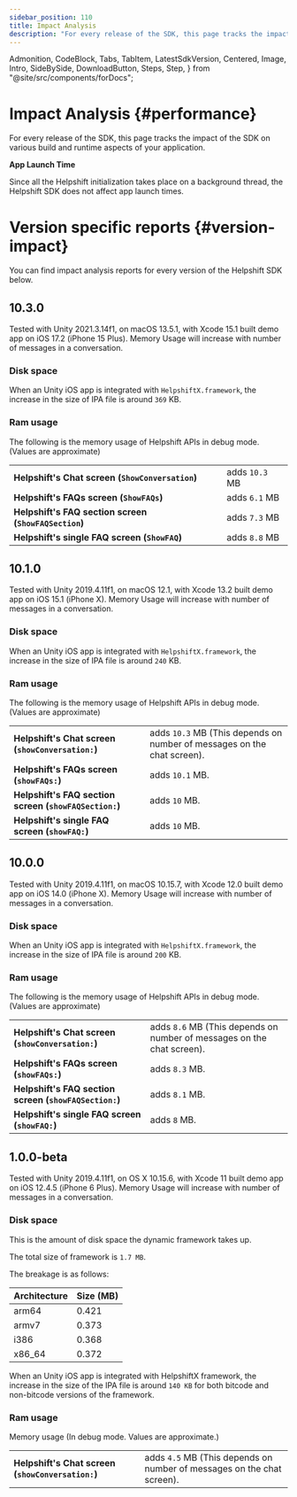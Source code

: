 ```yaml
---
sidebar_position: 110
title: Impact Analysis
description: "For every release of the SDK, this page tracks the impact of the SDK on various build and runtime aspects of your application."
---
```


  Admonition,
  CodeBlock,
  Tabs,
  TabItem,
  LatestSdkVersion,
  Centered,
  Image,
  Intro,
  SideBySide,
  DownloadButton,
  Steps,
  Step,
} from "@site/src/components/forDocs";

# Impact Analysis {#performance}

<Intro>

For every release of the SDK, this page tracks the impact of the SDK on various build and runtime aspects of your application.

</Intro>

<Admonition type="info" title="Note">

**App Launch Time**

Since all the Helpshift initialization takes place on a background thread, the Helpshift SDK does not affect app launch times.

</Admonition>

# Version specific reports {#version-impact}

You can find impact analysis reports for every version of the Helpshift SDK below.

## 10.3.0

<Admonition type="info" title="Note">

Tested with Unity 2021.3.14f1, on macOS 13.5.1, with Xcode 15.1 built demo app on iOS 17.2 (iPhone 15 Plus). Memory Usage will increase with number of messages in a conversation.

</Admonition>

### Disk space

When an Unity iOS app is integrated with `HelpshiftX.framework`, the increase in the size of IPA file is around `369` KB.

### Ram usage

The following is the memory usage of Helpshift APIs in debug mode. (Values are approximate)

|                                                       |                 |
| ----------------------------------------------------- | --------------- |
| **Helpshift's Chat screen (`ShowConversation`)**      | adds `10.3` MB  |
| **Helpshift's FAQs screen (`ShowFAQs`)**              | adds `6.1` MB   |
| **Helpshift's FAQ section screen (`ShowFAQSection`)** | adds `7.3` MB   |
| **Helpshift's single FAQ screen (`ShowFAQ`)**         | adds `8.8` MB   |

## 10.1.0

<Admonition type="info" title="Note">

Tested with Unity 2019.4.11f1, on macOS 12.1, with Xcode 13.2 built demo app on iOS 15.1 (iPhone X). Memory Usage will increase with number of messages in a conversation.

</Admonition>

### Disk space

When an Unity iOS app is integrated with `HelpshiftX.framework`, the increase in the size of IPA file is around `240` KB.

### Ram usage

The following is the memory usage of Helpshift APIs in debug mode. (Values are approximate)

|                                                                   |                                                                                    |
| ----------------------------------------------------------------- | ---------------------------------------------------------------------------------- |
| **Helpshift's Chat screen (<code>showConversation:</code>)**      | adds <code>10.3</code> MB (This depends on number of messages on the chat screen). |
| **Helpshift's FAQs screen (<code>showFAQs:</code>)**              | adds <code>10.1</code> MB.                                                         |
| **Helpshift's FAQ section screen (<code>showFAQSection:</code>)** | adds <code>10</code> MB.                                                           |
| **Helpshift's single FAQ screen (<code>showFAQ:</code>)**         | adds <code>10</code> MB.                                                           |

## 10.0.0

<Admonition type="info" title="Note">

Tested with Unity 2019.4.11f1, on macOS 10.15.7, with Xcode 12.0 built demo app on iOS 14.0 (iPhone X). Memory Usage will increase with number of messages in a conversation.

</Admonition>

### Disk space

When an Unity iOS app is integrated with `HelpshiftX.framework`, the increase in the size of IPA file is around `200` KB.

### Ram usage

The following is the memory usage of Helpshift APIs in debug mode. (Values are approximate)

|                                                                   |                                                                                   |
| ----------------------------------------------------------------- | --------------------------------------------------------------------------------- |
| **Helpshift's Chat screen (<code>showConversation:</code>)**      | adds <code>8.6</code> MB (This depends on number of messages on the chat screen). |
| **Helpshift's FAQs screen (<code>showFAQs:</code>)**              | adds <code>8.3</code> MB.                                                         |
| **Helpshift's FAQ section screen (<code>showFAQSection:</code>)** | adds <code>8.1</code> MB.                                                         |
| **Helpshift's single FAQ screen (<code>showFAQ:</code>)**         | adds <code>8</code> MB.                                                           |

## 1.0.0-beta

<Admonition type="info" title="Note">

Tested with Unity 2019.4.11f1, on OS X 10.15.6, with Xcode 11 built demo app on iOS 12.4.5 (iPhone 6 Plus). Memory Usage will increase with number of messages in a conversation.

</Admonition>

### Disk space

This is the amount of disk space the dynamic framework takes up.

The total size of framework is `1.7 MB`.

The breakage is as follows:

| Architecture | Size (MB) |
| ------------ | --------- |
| arm64        | 0.421     |
| armv7        | 0.373     |
| i386         | 0.368     |
| x86_64       | 0.372     |

When an Unity iOS app is integrated with HelpshiftX framework, the increase in the size of the IPA file is around `140 KB` for both bitcode and non-bitcode versions of the framework.

### Ram usage

Memory usage (In debug mode. Values are approximate.)

|                                                              |                                                                                   |
| ------------------------------------------------------------ | --------------------------------------------------------------------------------- |
| **Helpshift's Chat screen (<code>showConversation:</code>)** | adds <code>4.5</code> MB (This depends on number of messages on the chat screen). |
